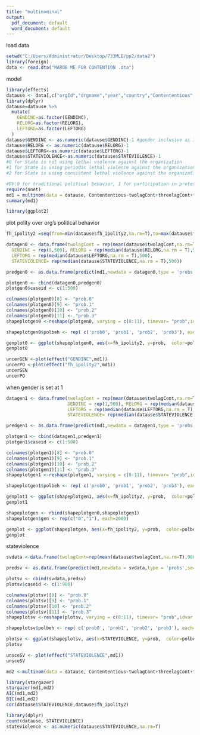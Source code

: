 ---
title: "multinominal"
output:
  pdf_document: default
  word_document: default
---
load data
```{r}
setwd("C:/Users/Administrator/Desktop/733MLE/pp2/data2")
library(foreign)
data <- read.dta("MAROB ME FOR CONTENTION .dta")
```
model
```{r}
library(effects)
datause <- data[,c("orgId","orgname","year","country","Contententious","twolagCont","threelagCont","fh_ipolity2","GENDINC","RELORG","LEFTORG","STATEVIOLENCE")]
library(dplyr)
datause=datause %>%
  mutate(
    GENDINC=as.factor(GENDINC),
    RELORG=as.factor(RELORG),
    LEFTORG=as.factor(LEFTORG)
  )
datause$GENDINC <- as.numeric(datause$GENDINC)-1 #gender inclusive as 1 and exclusive as 0
datause$RELORG <- as.numeric(datause$RELORG)-1
datause$LEFTORG<-as.numeric(datause$LEFTORG)-1
datause$STATEVIOLENCE<-as.numeric(datause$STATEVIOLENCE)-1
#0 for State is not using lethal violence against the organization
#1 for State is using periodic lethal violence against the organization
#2 for State is using consistent lethal violence against the organization

#DV:0 for traditional political behavior, 1 for participation in protest and public demonstration, 2 for participation in both protest and public demonstration, and also violence, 3 for participation in only violence. 
require(nnet)
md1 = multinom(data = datause, Contententious~twolagCont+threelagCont+fh_ipolity2+GENDINC+RELORG+LEFTORG+STATEVIOLENCE)
summary(md1)

```
```{r}
library(ggplot2)
```
plot polity over org's political behavior 
```{r}
fh_ipolity2 =seq(from=min(datause$fh_ipolity2,na.rm=T),to=max(datause$fh_ipolity2,na.rm = T),length.out=500)

datagen0 <- data.frame(twolagCont = rep(mean(datause$twolagCont,na.rm=T),500),threelagCont = rep(mean(datause$threelagCont,na.rm =T),500),fh_ipolity2,
  GENDINC = rep(0,500), RELORG = rep(median(datause$RELORG,na.rm = T),500),
  LEFTORG = rep(median(datause$LEFTORG,na.rm = T),500),
  STATEVIOLENCE= rep(median(datause$STATEVIOLENCE,na.rm = T),500))

predgen0 <- as.data.frame(predict(md1,newdata = datagen0,type = 'probs',se.fit=TRUE))

plotgen0 <- cbind(datagen0,predgen0)
plotgen0$caseid <- c(1:500)

colnames(plotgen0)[8] <- "prob.0"
colnames(plotgen0)[9] <- "prob.1"
colnames(plotgen0)[10] <- "prob.2"
colnames(plotgen0)[11] <- "prob.3"
shapeplotgen0 <-reshape(plotgen0, varying = c(8:11), timevar= "prob",idvar = "caseid", direction="long")

shapeplotgen0$polbeh <- rep( c('prob0', 'prob1', 'prob2', 'prob3'), each=500)

genplot0 <- ggplot(shapeplotgen0, aes(x=fh_ipolity2, y=prob,  color=polbeh, fill=polbeh)) +  geom_line() + xlab("Polity") + ylab("Probability") 
genplot0

uncerGEN <-plot(effect("GENDINC",md1))
uncerPO <-plot(effect("fh_ipolity2",md1))
uncerGEN
uncerPO
```
when gender is set at 1
```{r}
datagen1 <- data.frame(twolagCont = rep(mean(datause$twolagCont,na.rm=T),500),threelagCont = rep(mean(datause$threelagCont,na.rm =T),500),fh_ipolity2,
                       GENDINC = rep(1,500), RELORG = rep(median(datause$RELORG,na.rm = T),500),
                       LEFTORG = rep(median(datause$LEFTORG,na.rm = T),500),
                       STATEVIOLENCE= rep(median(datause$STATEVIOLENCE,na.rm = T),500))

predgen1 <- as.data.frame(predict(md1,newdata = datagen1,type = 'probs',se.fit=T))

plotgen1 <- cbind(datagen1,predgen1)
plotgen1$caseid <- c(1:500)

colnames(plotgen1)[8] <- "prob.0"
colnames(plotgen1)[9] <- "prob.1"
colnames(plotgen1)[10] <- "prob.2"
colnames(plotgen1)[11] <- "prob.3"
shapeplotgen1 <-reshape(plotgen1, varying = c(8:11), timevar= "prob",idvar = "caseid", direction="long")

shapeplotgen1$polbeh <- rep( c('prob0', 'prob1', 'prob2', 'prob3'), each=500)

genplot1 <- ggplot(shapeplotgen1, aes(x=fh_ipolity2, y=prob,  color=polbeh, fill=polbeh)) +  geom_line() + xlab("Polity") + ylab("Probability") 
genplot1

```
```{r}
shapeplotgen <- rbind(shapeplotgen0,shapeplotgen1)
shapeplotgen$gen <- rep(c("0","1"), each=2000)

genplot <- ggplot(shapeplotgen, aes(x=fh_ipolity2, y=prob,  color=polbeh, fill=polbeh)) +  geom_line() + xlab("Polity") + ylab("Probability") 
genplot
```
stateviolence
```{r}
svdata <-data.frame(twolagCont=rep(mean(datause$twolagCont,na.rm=T),900),threelagCont =rep(mean(datause$threelagCont,na.rm =T),900),fh_ipolity2=rep(mean(datause$fh_ipolity2,na.rm=T),900), GENDINC = rep(0,900), RELORG = rep(median(datause$RELORG,na.rm = T),900),LEFTORG = rep(median(datause$LEFTORG,na.rm = T),900), STATEVIOLENCE= seq(0,2,length.out = 900))

predsv <- as.data.frame(predict(md1,newdata = svdata,type = 'probs',se=TRUE, interval="confidence", level=.95))

plotsv <- cbind(svdata,predsv)
plotsv$caseid <- c(1:900)

colnames(plotsv)[8] <- "prob.0"
colnames(plotsv)[9] <- "prob.1"
colnames(plotsv)[10] <- "prob.2"
colnames(plotsv)[11] <- "prob.3"
shapeplotsv <-reshape(plotsv, varying = c(8:11), timevar= "prob",idvar = "caseid", direction="long")

shapeplotsv$polbeh <- rep( c('prob0', 'prob1', 'prob2', 'prob3'), each=900)

plotsv <- ggplot(shapeplotsv, aes(x=STATEVIOLENCE, y=prob,  color=polbeh, fill=polbeh)) +  geom_line() + xlab("Polity") + ylab("Probability") 
plotsv

unsceSV <- plot(effect("STATEVIOLENCE",md1))
unsceSV
```

```{r}
md2 <-multinom(data = datause, Contententious~twolagCont+threelagCont+fh_ipolity2+GENDINC+RELORG+LEFTORG+STATEVIOLENCE+fh_ipolity2*STATEVIOLENCE)
```
```{r}
library(stargazer)
stargazer(md1,md2)
AIC(md1,md2)
BIC(md1,md2)
cor(datause$STATEVIOLENCE,datause$fh_ipolity2)
```
```{r}
library(dplyr)
count(datause, STATEVIOLENCE)
stateviolence <- as.numeric(datause$STATEVIOLENCE,na.rm=T)
```





